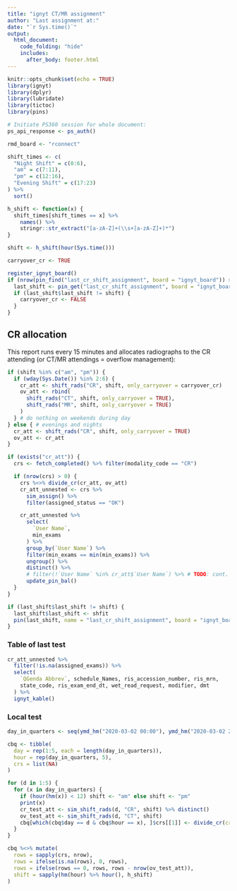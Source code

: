```yaml
---
title: "ignyt CT/MR assignment"
author: "Last assignment at:"
date: "`r Sys.time()`"
output: 
  html_document:
    code_folding: "hide"
    includes:
      after_body: footer.html
---
```


```r

knitr::opts_chunk$set(echo = TRUE)
library(ignyt)
library(dplyr)
library(lubridate)
library(tictoc)
library(pins)

# Initiate PS360 session for whole document:
ps_api_response <- ps_auth()

rmd_board <- "rconnect"

shift_times <- c(
  "Night Shift" = c(0:6),
  "am" = c(7:11),
  "pm" = c(12:16),
  "Evening Shift" = c(17:23)
) %>%
  sort()

h_shift <- function(x) {
  shift_times[shift_times == x] %>%
    names() %>%
    stringr::str_extract("[a-zA-Z]+(\\s+[a-zA-Z]+)*")
}

shift <- h_shift(hour(Sys.time()))

carryover_cr <- TRUE
```

```r

register_ignyt_board()
if (nrow(pin_find("last_cr_shift_assignment", board = "ignyt_board")) > 0) {
  last_shift <- pin_get("last_cr_shift_assignment", board = "ignyt_board")
  if (last_shift$last_shift != shift) {
    carryover_cr <- FALSE
  }
}
```

## CR allocation {.tabset}

This report runs every 15 minutes and allocates radiographs to the CR attending (or CT/MR attendings = overflow management):

```r
if (shift %in% c("am", "pm")) {
  if (wday(Sys.Date()) %in% 2:6) {
    cr_att <- shift_rads("CR", shift, only_carryover = carryover_cr)
    ov_att <- rbind(
      shift_rads("CT", shift, only_carryover = TRUE),
      shift_rads("MR", shift, only_carryover = TRUE)
    )
  } # do nothing on weekends during day
} else { # evenings and nights
  cr_att <- shift_rads("CR", shift, only_carryover = TRUE)
  ov_att <- cr_att
}

if (exists("cr_att")) {
  crs <- fetch_completed() %>% filter(modality_code == "CR")

  if (nrow(crs) > 0) {
    crs %<>% divide_cr(cr_att, ov_att)
    cr_att_unnested <- crs %>%
      sim_assign() %>%
      filter(assigned_status == "OK")

    cr_att_unnested %>%
      select(
        `User Name`,
        min_exams
      ) %>%
      group_by(`User Name`) %>%
      filter(min_exams == min(min_exams)) %>%
      ungroup() %>%
      distinct() %>%
      # filter(!`User Name` %in% cr_att$`User Name`) %>% # TODO: cont. updated, same as US
      update_pin_bal()
  }
}
```
```r
if (last_shift$last_shift != shift) {
  last_shift$last_shift <- shfit
  pin(last_shift, name = "last_cr_shift_assignment", board = "ignyt_board")
}
```

### Table of last test

```r

cr_att_unnested %>%
  filter(!is.na(assigned_exams)) %>%
  select(
    `QGenda Abbrev`, schedule_Names, ris_accession_number, ris_mrn,
    state_code, ris_exam_end_dt, wet_read_request, modifier, dmt
  ) %>%
  ignyt_kable()
```

### Local test

```r

day_in_quarters <- seq(ymd_hm("2020-03-02 00:00"), ymd_hm("2020-03-02 23:45"), by = "15 mins") %>% sapply(function(x) paste0(hour(x), ":", minute(x)))

cbq <- tibble(
  day = rep(1:5, each = length(day_in_quarters)),
  hour = rep(day_in_quarters, 5),
  crs = list(NA)
)

for (d in 1:5) {
  for (x in day_in_quarters) {
    if (hour(hm(x)) < 12) shift <- "am" else shift <- "pm"
    print(x)
    cr_test_att <- sim_shift_rads(d, "CR", shift) %>% distinct()
    ov_test_att <- sim_shift_rads(d, "CT", shift)
    cbq[which(cbq$day == d & cbq$hour == x), ]$crs[[1]] <- divide_cr(cr_df = sim_crs(d, x), cr_test_att, ov_test_att, bypass_ps = TRUE)
  }
}

cbq %<>% mutate(
  rows = sapply(crs, nrow),
  rows = ifelse(is.na(rows), 0, rows),
  rows = ifelse(rows == 0, rows, rows - nrow(ov_test_att)),
  shift = sapply(hm(hour) %>% hour(), h_shift)
)
```
